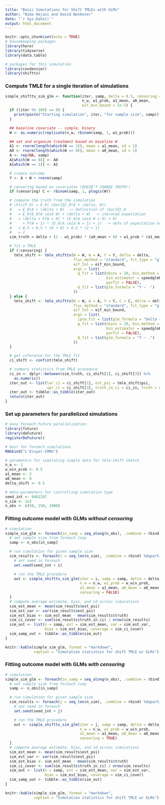 ```yaml
---
title: "Basic Simulations for Shift TMLEs with GLMs"
author: "Nima Hejazi and David Benkeser"
date: "`r Sys.Date()`"
output: html_document
---
```


```r
knitr::opts_chunk$set(echo = TRUE)
# housekeeping packages
library(here)
library(tidyverse)
library(data.table)

# packages for this simulation
library(condensier)
library(shifttx)
```

### Compute TMLE for a single iteration of simulations

```r
simple_shifttx_sim_glm <- function(iter, samp, delta = 0.5, censoring = FALSE,
                                   n_w, w1_prob, a1_mean, a0_mean,
                                   eif_min_bound = 1e-5) {
  if ((iter %% 100) == 0) {
    print(paste("Starting simulation", iter, "for sample size", samp))
  }

  ## baseline covariate -- simple, binary
  W <- as.numeric(replicate(n_w, rbinom(samp, 1, w1_prob)))

  ## set and organize treatment based on baseline W
  A1 <- rnorm(length(which(W == 1)), mean = a1_mean, sd = 1)
  A0 <- rnorm(length(which(W == 0)), mean = a0_mean, sd = 1)
  A <- rep(NA, samp)
  A[which(W == 0)] <- A0
  A[which(W == 1)] <- A1

  # create outcome
  Y <- A + W + rnorm(samp)

  # censoring based on covariates (DOESN'T CHANGE TRUTH!)
  if (censoring) C <- rbinom(samp, 1, plogis(W))

  # compute the truth from the simulation
  # \Psi(P_0) = E_0( \bar{Q}_0(A + \delta, W))
  #   = E_0(A + \delta + W)  -> definition of \bar{Q}_0
  #   = E_0(E_0(A \mid W) + \delta + W)  -> iterated expectation
  #   = \delta + P(W = 0) * (E_0(A \mid W = 0) + 0)
  #     + P(W = 1) * (E_0(A \mid W = 1) + 1)  -> defn of expectation over W
  #   = 0.5 + 0.5 * (0 + 0) + 0.5 * (2 + 1)
  #   = 2
  sim_truth = delta + (1 - w1_prob) * (a0_mean + 0) + w1_prob * (a1_mean + 1)

  # fit a TMLE
  if (!censoring) {
    tmle_shift <- tmle_shifttx(W = W, A = A, Y = Y, delta = delta,
                               fluc_method = "standard", fit_type = "glm",
                               eif_tol = eif_min_bound,
                               args = list(
                                 g_fit = list(nbins = 20, bin_method = "dhist",
                                              bin_estimator = speedglmR6$new(),
                                              parfit = FALSE),
                                 Q_fit = list(glm_formula = "Y ~ .")
                               ))
  } else {
    tmle_shift <- tmle_shifttx(W = W, A = A, Y = Y, C = C, delta = delta,
                               fluc_method = "standard", fit_type = "glm",
                               eif_tol = eif_min_bound,
                               args = list(
                                 ipcw_fit = list(glm_formula = "Delta ~ ."),
                                 g_fit = list(nbins = 20, bin_method = "dhist",
                                              bin_estimator = speedglmR6$new(),
                                              parfit = FALSE),
                                 Q_fit = list(glm_formula = "Y ~ .")
                               ))
  }

  # get inference for the TMLE fit
  ci_shift <- confint(tmle_shift)

  # summary statistics from TMLE procedure
  ci_in <- dplyr::between(sim_truth, ci_shift[1], ci_shift[3]) %>%
    as.numeric()
  iter_out <- list(lwr_ci = ci_shift[1], est_psi = tmle_shift$psi,
                   upr_ci = ci_shift[3], truth_in_ci = ci_in, truth = sim_truth)
  iter_out <- tibble::as_tibble(iter_out)
  return(iter_out)
}
```

### Set up parameters for parallelized simulations

```r
# easy foreach-future parallelization
library(future)
library(doFuture)
registerDoFuture()

# best for foreach simulations
RNGkind("L'Ecuyer-CMRG")

# parameters for simulating simple data for tmle-shift sketch
n_w <- 1
w_win_prob <- 0.5
a1_mean <- 2
a0_mean <- 0
delta_shift <- 0.5

# meta-parameters for controlling simulation type
seed_int <- 9461287
n_sim <- 1e3
n_obs <- c(50, 250, 1000)
```

### Fitting outcome model with GLMs _without censoring_

```r
# simulation
simple_sim_glm <- foreach(in_samp = seq_along(n_obs), .combine = rbind) %do% {
  # set sample size from foreach loop
  samp <- n_obs[in_samp]

  # run simulation for given sample size
  sim_results <- foreach(i = seq_len(n_sim), .combine = rbind) %dopar% {
    # set seed in foreach
    set.seed(seed_int + i)

    # run the TMLE procedure
    out <- simple_shifttx_sim_glm(iter = i, samp = samp, delta = delta_shift,
                                  n_w = n_w, w1_prob = w_win_prob,
                                  a1_mean = a1_mean, a0_mean = a0_mean,
                                  censoring = FALSE)
  }
  # compute average estimate, bias, and sd across simulations
  sim_est_mean <- mean(sim_results$est_psi)
  sim_est_var <- var(sim_results$est_psi)
  sim_est_bias <- sim_est_mean - mean(sim_results$truth)
  sim_ci_cover <- sum(sim_results$truth_in_ci) / nrow(sim_results)
  sim_out <- list(n = samp, est = sim_est_mean, var = sim_est_var,
                  bias = sim_est_bias, coverage = sim_ci_cover)
  sim_samp_out <- tibble::as_tibble(sim_out)
}
```

```r
knitr::kable(simple_sim_glm, format = "markdown",
             caption = "Simulation statistics for shift TMLE w/ GLMs")
```

### Fitting outcome model with GLMs _with censoring_

```r
# simulation
simple_sim_glm <- foreach(in_samp = seq_along(n_obs), .combine = rbind) %do% {
  # set sample size from foreach loop
  samp <- n_obs[in_samp]

  # run simulation for given sample size
  sim_results <- foreach(j = seq_len(n_sim), .combine = rbind) %dopar% {
    # set seed in foreach
    set.seed(seed_int + j)

    # run the TMLE procedure
    out <- simple_shifttx_sim_glm(iter = j, samp = samp, delta = delta_shift,
                                  n_w = n_w, w1_prob = w_win_prob,
                                  a1_mean = a1_mean, a0_mean = a0_mean,
                                  censoring = TRUE)
  }
  # compute average estimate, bias, and sd across simulations
  sim_est_mean <- mean(sim_results$est_psi)
  sim_est_var <- var(sim_results$est_psi)
  sim_est_bias <- sim_est_mean - mean(sim_results$truth)
  sim_ci_cover <- sum(sim_results$truth_in_ci) / nrow(sim_results)
  sim_out <- list(n = samp, est = sim_est_mean, var = sim_est_var,
                  bias = sim_est_bias, coverage = sim_ci_cover)
  sim_samp_out <- tibble::as_tibble(sim_out)
}
```

```r
knitr::kable(simple_sim_glm, format = "markdown",
             caption = "Simulation statistics for shift TMLE w/ GLMs")
```

